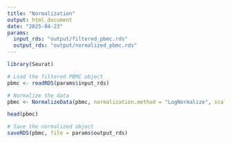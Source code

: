 ---
title: "Normalization"
output: html_document
date: "2025-04-23"
params:
  input_rds: "output/filtered_pbmc.rds"
  output_rds: "output/normalized_pbmc.rds"
---



```{r}
library(Seurat)

# Load the filtered PBMC object
pbmc <- readRDS(params$input_rds)

# Normalize the data
pbmc <- NormalizeData(pbmc, normalization.method = "LogNormalize", scale.factor = 10000)

head(pbmc)

# Save the normalized object
saveRDS(pbmc, file = params$output_rds)
```


